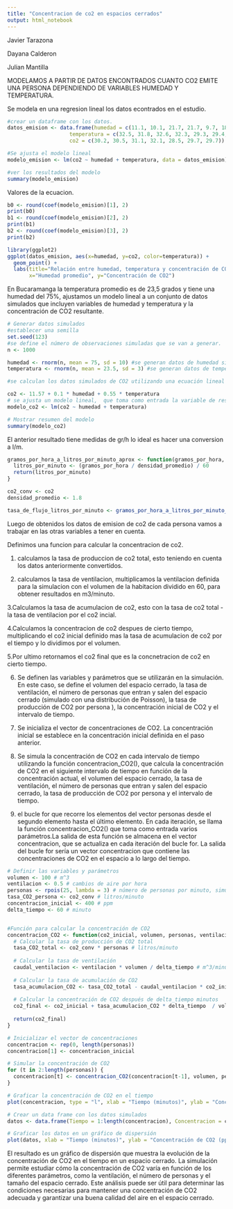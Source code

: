 ---
title: "Concentracion de co2 en espacios cerrados"
output: html_notebook
---

Javier Tarazona 

Dayana Calderon

Julian Mantilla

MODELAMOS A PARTIR DE DATOS ENCONTRADOS CUANTO CO2 EMITE UNA PERSONA DEPENDIENDO DE VARIABLES HUMEDAD Y TEMPERATURA. 

Se modela en una regresion lineal los datos econtrados en el estudio. 

 
```{r}
#crear un dataframe con los datos.
datos_emision <- data.frame(humedad = c(11.1, 10.1, 21.7, 21.7, 9.7, 18.3, 17.9),
                    temperatura = c(32.5, 31.8, 32.6, 32.3, 29.3, 29.4, 30.9),
                    co2 = c(30.2, 30.5, 31.1, 32.1, 28.5, 29.7, 29.7))

#Se ajusta el modelo lineal
modelo_emision <- lm(co2 ~ humedad + temperatura, data = datos_emision)

#ver los resultados del modelo
summary(modelo_emision)
```

Valores de la ecuacion.
```{r}
b0 <- round(coef(modelo_emision)[1], 2)
print(b0)
b1 <- round(coef(modelo_emision)[2], 2)
print(b1)
b2 <- round(coef(modelo_emision)[3], 2)
print(b2)
```

```{r}
library(ggplot2)
ggplot(datos_emision, aes(x=humedad, y=co2, color=temperatura)) + 
  geom_point() + 
  labs(title="Relación entre humedad, temperatura y concentración de CO2", 
       x="Humedad promedio", y="Concentración de CO2")
```
En Bucaramanga la temperatura promedio es de 23,5 grados y tiene una humedad del 75%, ajustamos un modelo lineal a un conjunto de datos simulados que incluyen variables de humedad y temperatura y la concentración de CO2 resultante.

```{r}
# Generar datos simulados
#establecer una semilla 
set.seed(123)
#se define el número de observaciones simuladas que se van a generar.
n <- 1000

humedad <- rnorm(n, mean = 75, sd = 10) #se generan datos de humedad simulados mediante una distribución normal con media de 75 y desviación estándar de 10.
temperatura <- rnorm(n, mean = 23.5, sd = 3) #se generan datos de temperatura simulados mediante una distribución normal con media de 23.5 y desviación estándar de 3.

#se calculan los datos simulados de CO2 utilizando una ecuación lineal que incluye la humedad y la temperatura como variables predictoras. Los coeficientes de regresión utilizados para calcular los valores de CO2 son 11.57, 0.1 y 0.55, respectivamente.

co2 <- 11.57 + 0.1 * humedad + 0.55 * temperatura 
# se ajusta un modelo lineal,  que toma como entrada la variable de respuesta co2 y las variables predictoras humedad y temperatura.
modelo_co2 <- lm(co2 ~ humedad + temperatura)

# Mostrar resumen del modelo
summary(modelo_co2)
```
El anterior resultado tiene medidas de gr/h lo ideal es hacer una conversion a l/m.
```{r}
gramos_por_hora_a_litros_por_minuto_aprox <- function(gramos_por_hora, densidad_promedio) {
  litros_por_minuto <- (gramos_por_hora / densidad_promedio) / 60
  return(litros_por_minuto)
}

co2_conv <- co2
densidad_promedio <- 1.8

tasa_de_flujo_litros_por_minuto <- gramos_por_hora_a_litros_por_minuto_aprox(co2_conv, densidad_promedio)

```

Luego de obtenidos los datos de emision de co2 de cada persona vamos a trabajar en las otras variables a tener en cuenta. 

Definimos una funcion para calcular la concentracion de co2.

 1. calculamos la tasa de produccion de co2 total, esto teniendo en cuenta los     datos anteriormente convertidos.
 
 2. calculamos la tasa de ventilacion, multiplicamos la ventilacion definida     para la simulacion con el volumen de la habitacion dividido en 60, para         obtener resultados en m3/minuto.
 
 3.Calculamos la tasa de acumulacion de co2, esto con la tasa de co2 total - la     tasa de ventilacion por el co2 incial.
 
 4.Calculamos la concentracion de co2 despues de cierto tiempo, multiplicando      el co2 inicial definido mas la tasa de acumulacion de co2 por el tiempo y lo     dividimos por el volumen.
 
 5.Por ultimo retornamos el co2 final que es la concnetracion de co2 en cierto     tiempo.
 
 6. Se definen las variables y parámetros que se utilizarán en la simulación. En este caso, se define el volumen del espacio cerrado, la tasa de ventilación, el número de personas que entran y salen del espacio cerrado (simulado con una distribución de Poisson), la tasa de producción de CO2 por persona ), la concentración inicial de CO2 y el intervalo de tiempo.
 
 7. Se inicializa el vector de concentraciones de CO2. La concentración inicial se establece en la concentración inicial definida en el paso anterior.
 
 8. Se simula la concentración de CO2 en cada intervalo de tiempo utilizando la función concentracion_CO2(), que calcula la concentración de CO2 en el siguiente intervalo de tiempo en función de la concentración actual, el volumen del espacio cerrado, la tasa de ventilación, el número de personas que entran y salen del espacio cerrado, la tasa de producción de CO2 por persona y el intervalo de tiempo.
 
 9. el bucle for que recorre los elementos del vector personas desde el segundo elemento hasta el último elemento. En cada iteración, se llama la función concentracion_CO2() que toma como entrada varios parámetros.La salida de esta función se almacena en el vector concentracion, que se actualiza en cada iteración del bucle for. La salida del bucle for sería un vector concentracion que contiene las concentraciones de CO2 en el espacio a lo largo del tiempo.




```{r}

# Definir las variables y parámetros
volumen <- 100 # m^3
ventilacion <- 0.5 # cambios de aire por hora
personas <- rpois(25, lambda = 3) # número de personas por minuto, simulado con Poisson
tasa_CO2_persona <- co2_conv # litros/minuto
concentracion_inicial <- 400 # ppm
delta_tiempo <- 60 # minuto


#Función para calcular la concentración de CO2
concentracion_CO2 <- function(co2_inicial, volumen, personas, ventilacion, co2_conv, delta_tiempo) {
  # Calcular la tasa de producción de CO2 total
  tasa_CO2_total <- co2_conv * personas # litros/minuto
  
  # Calcular la tasa de ventilación
  caudal_ventilacion <- ventilacion * volumen / delta_tiempo # m^3/minuto
  
  # Calcular la tasa de acumulación de CO2
  tasa_acumulacion_CO2 <- tasa_CO2_total - caudal_ventilacion * co2_inicial
  
  # Calcular la concentración de CO2 después de delta_tiempo minutos
  co2_final <- co2_inicial + tasa_acumulacion_CO2 * delta_tiempo  / volumen
  
  return(co2_final)
}

# Inicializar el vector de concentraciones
concentracion <- rep(0, length(personas))
concentracion[1] <- concentracion_inicial

# Simular la concentración de CO2
for (t in 2:length(personas)) {
  concentracion[t] <- concentracion_CO2(concentracion[t-1], volumen, personas[t], ventilacion, tasa_CO2_persona[t], delta_tiempo)
}

# Graficar la concentración de CO2 en el tiempo
plot(concentracion, type = "l", xlab = "Tiempo (minutos)", ylab = "Concentración de CO2 (ppm)", main = "Simulación de concentración de CO2 en un espacio cerrado")


```

```{r}
# Crear un data frame con los datos simulados
datos <- data.frame(Tiempo = 1:length(concentracion), Concentracion = concentracion)

# Graficar los datos en un gráfico de dispersión
plot(datos, xlab = "Tiempo (minutos)", ylab = "Concentración de CO2 (ppm)", main = "Simulación de concentración de CO2 en un espacio cerrado", pch = 16, col = "blue")
```
El resultado es un gráfico de dispersión que muestra la evolución de la concentración de CO2 en el tiempo en un espacio cerrado. La simulación permite estudiar cómo la concentración de CO2 varía en función de los diferentes parámetros, como la ventilación, el número de personas y el tamaño del espacio cerrado. Este análisis puede ser útil para determinar las condiciones necesarias para mantener una concentración de CO2 adecuada y garantizar una buena calidad del aire en el espacio cerrado.

```{r}
```